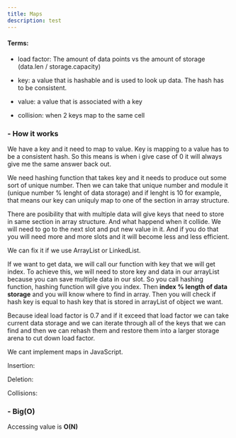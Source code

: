 ```yaml
---
title: Maps
description: test
---
```


#### Terms:

- load factor: The amount of data points vs the amount of storage (data.len / storage.capacity)

- key: a value that is hashable and is used to look up data. The hash has to be consistent.

- value: a value that is associated with a key

- collision: when 2 keys map to the same cell

<h3 className="text-lg font-semibold">- How it works</h3>

We have a key and it need to map to value. Key is mapping to a value has to be a consistent hash. So this means is when i give case of 0 it will always give me the same answer back out.

We need hashing function that takes key and it needs to produce out some sort of unique number. Then we can take that unique number and module it 
(unique number % lenght of data storage) and if lenght is 10 for example, that means our key can uniquly map to one of the section in array structure.

There are posibility that with multiple data will give keys that need to store in same section in array structure. And what happend when it collide. We will need to go to the next slot and put new value in it. And if you do that you will need more and more slots and it will become less and less efficient.

We can fix it if we use ArrayList or LinkedList.

If we want to get data, we will call our function with key that we will get index. To achieve this, we will need to store key and data in our arrayList because you can save multiple data in our slot. So you call hashing function, hashing function will give you index. Then **index % length of data storage** and you will know where to find in array. Then you will check if hash key is equal to hash key that is stored in arrayList of object we want. 

Because ideal load factor is 0.7 and if it exceed that load factor we can take current data storage and we can iterate through all of the keys that we can find and then we can rehash them and restore them into a larger storage arena to cut down load factor.

We cant implement maps in JavaScript.

Insertion:

Deletion:

Collisions:

<h3 className="text-lg font-semibold mt-7">- Big(O)</h3>

Accessing value is **O(N)**